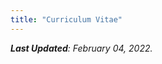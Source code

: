 ```yaml
---
title: "Curriculum Vitae"
---
```


*__Last Updated__: February 04, 2022.*

<br>

<center><object data="images/SusanBurtner_CV_Jan22.pdf" width="1000" height="1000" type="application/pdf"></object></center>
